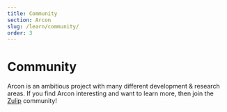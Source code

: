 ```yaml
---
title: Community
section: Arcon
slug: /learn/community/
order: 3
---
```


# Community

Arcon is an ambitious project with many different development & research areas.
If you find Arcon interesting and want to learn more, then join the [Zulip](https://arcon.zulipchat.com) community!
